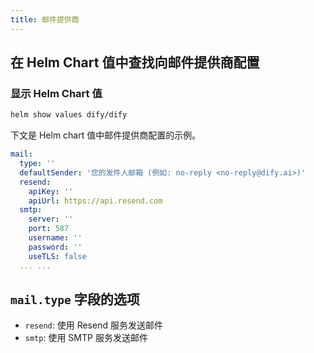 ```yaml
---
title: 邮件提供商
---
```


## 在 Helm Chart 值中查找向邮件提供商配置

### 显示 Helm Chart 值

```bash
helm show values dify/dify
````

下文是 Helm chart 值中邮件提供商配置的示例。

````yaml
mail:
  type: ''
  defaultSender: '您的发件人邮箱 (例如: no-reply <no-reply@dify.ai>)'
  resend:
    apiKey: ''
    apiUrl: https://api.resend.com
  smtp:
    server: ''
    port: 587
    username: ''
    password: ''
    useTLS: false
  ... ...
````


## `mail.type` 字段的选项
- `resend`: 使用 Resend 服务发送邮件
- `smtp`: 使用 SMTP 服务发送邮件
